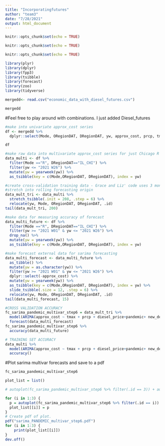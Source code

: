 ```yaml
---
title: "Incorporatingfutures"
author: "team3"
date: "7/28/2021"
output: html_document
---
```


```r
knitr::opts_chunk$set(echo = TRUE)
```

```r
knitr::opts_chunk$set(echo = TRUE)
```
```r
knitr::opts_chunk$set(echo = TRUE)
```
```r
library(plyr)
library(dplyr)
library(fpp3)
library(tsibble)
library(forecast)
library(zoo)
library(tidyverse)
```
```r
mergedd<- read.csv("economic_data_with_diesel_futures.csv")

mergedd
```

#Feel free to play around with combinations. I just added Diesel_futures
```r
#make into univariate approx_cost series
df <- mergedd %>%
  dplyr::select(Mode, ORegionDAT, DRegionDAT, yw, approx_cost, prcp, tmax, diesel_price, deaths, new_deaths, pandemic, unemployment, ppi, Diesel_futures)

df 
```
```r
#make raw data into multivariate approx_cost series for just Chicago R
data_multi <- df %>%
  filter(Mode =="R", DRegionDAT=="IL_CHI") %>%
  filter(yw <= "2021 W26") %>%
  mutate(yw = yearweek(yw)) %>%
  as_tsibble(key = c(Mode,ORegionDAT, DRegionDAT), index = yw)
```
```r
#create cross-validation training data - Grace and Liz' code uses 3 month forecasts
#stretch into rolling forecasting origin
data_mult_tri <- data_multi %>%
  stretch_tsibble(.init = 208, .step = 6) %>%
  relocate(yw, Mode, ORegionDAT, DRegionDAT, .id)
tail(data_mult_tri, 200)
```
```r
#make data for measuring accuracy of forecast
data_multi_future <- df %>%
  filter(Mode =="R", DRegionDAT=="IL_CHI") %>%
  filter(yw >= "2021 W01" & yw <= "2021 W26") %>%
  drop_na() %>%
  mutate(yw = yearweek(yw)) %>%
  as_tsibble(key = c(Mode,ORegionDAT, DRegionDAT), index = yw)

#make forecast external data for sarima forecasting
data_multi_forecast <- data_multi_future %>%
  as_tibble() %>%
  mutate(yw = as.character(yw)) %>%
  filter(yw >= "2021 W01" & yw <= "2021 W26") %>%
  dplyr::select(-approx_cost) %>%
  mutate(yw = yearweek(yw)) %>%
  as_tsibble(key = c(Mode,ORegionDAT, DRegionDAT), index = yw) %>%
  slide_tsibble(.size = 12, .step = 6) %>%
  relocate(yw, Mode, ORegionDAT, DRegionDAT, .id)
tail(data_multi_forecast, 15)
```
```r
#CROSS VALIDATION ACCURACY
fc_sarima_pandemic_multivar_step6 = data_mult_tri %>%
  model(ARIMA(approx_cost ~ tmax + prcp + diesel_price+pandemic+ new_deaths+ unemployment + ppi+ Diesel_futures)) %>%
  forecast(data_multi_forecast)
fc_sarima_pandemic_multivar_step6 %>%
  accuracy(data_multi_future)

# TRAINING SET ACCURACY
data_multi %>%
  model(ARIMA(approx_cost ~ tmax + prcp + diesel_price+pandemic+ new_deaths+ unemployment+ ppi+ Diesel_futures)) %>%
  accuracy()
```

#Plot sarima multivar forecasts and save to a pdf
```r
fc_sarima_pandemic_multivar_step6
```
```r
plot_list = list()

# autoplot(fc_sarima_pandemic_multivar_step6 %>% filter(.id == 3)) + autolayer(data_multi_future, approx_cost, colour = "black") + ylim(0.5, 3.5)

for (i in 1:3) {
  p = autoplot(fc_sarima_pandemic_multivar_step6 %>% filter(.id == i)) + autolayer(data_multi_future, approx_cost, colour = "black")+ylim(0.5,3.5)
  plot_list[[i]] = p
}
# Create pdf of plot.
pdf("sarima_PANDEMIC_multivar_step6.pdf")
for (i in 1:3) {
    print(plot_list[[i]])
}
dev.off()
```
